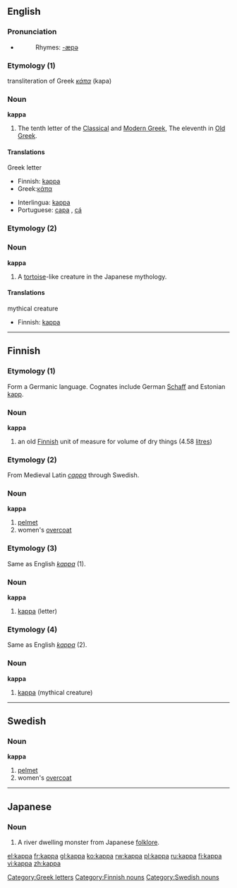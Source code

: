 {{letter_disp2|iota|[[image:Greek_uc_kappa.png|39px]][[image:Greek_lc_kappa1.png|28px]][[image:Greek_lc_kappa2.png|24px]] |lambda|κάπα|Κ|κ}}
==English==

===Pronunciation===
*{{audio|en-us-kappa.ogg|Audio (US)}}
*:Rhymes: [[Rhymes:English:-æpə|-æpə]]

===Etymology (1)===
transliteration of Greek ''[[κάπα]]'' (kapa)

===Noun===
'''kappa'''

# The tenth letter of the [[w:Classical Greek|Classical]] and [[w:Modern Greek|Modern Greek]], The eleventh in [[w:Old Greek|Old Greek]].

====Translations====
;Greek letter
{{top}}
*Finnish: [[#Finnish|kappa]]
*Greek:[[κάπα]] {{n}}
{{mid}}
*Interlingua: [[#Interlingua|kappa]]
*Portuguese: [[capa]] {{m}}, [[cá]] {{m}}
{{bottom}}

===Etymology (2)===
{{wikipediapar|Kappa (folklore)}}
===Noun===
'''kappa'''

# A [[tortoise]]-like creature in the Japanese mythology.

====Translations====
;mythical creature
{{top}}
*Finnish: [[#Finnish|kappa]]
{{mid}}
{{bottom}}

----

==Finnish==
===Etymology (1)===
Form a Germanic language. Cognates include German [[Schaff]] and Estonian [[kapp]].

===Noun===
'''kappa'''

#an old [[Finnish]] unit of measure for volume of dry things (4.58 [[litre]]s)

===Etymology (2)===
From Medieval Latin ''[[cappa]]'' through Swedish.

===Noun===
'''kappa'''

#[[pelmet]]
#women's [[overcoat]]

===Etymology (3)===
Same as English ''[[#English|kappa]]'' (1).

===Noun===
'''kappa'''

#[[#English|kappa]] (letter)

===Etymology (4)===
Same as English ''[[#English|kappa]]'' (2).

===Noun===
'''kappa'''

#[[#English|kappa]] (mythical creature)

----

==Swedish==

===Noun===
{{sv-noun-reg-or|kapp}}
'''kappa'''

#[[pelmet]]
#women's [[overcoat]]

----

==Japanese==
{{wikipedia|kappa (mythical creature)}}

===Noun===
{{ja-noun|r|hira=かっぱ}}

# A river dwelling monster from Japanese [[folklore]].

[[Category:Greek letters]]
[[Category:Finnish nouns]]
[[Category:Swedish nouns]]

[[el:kappa]]
[[fr:kappa]]
[[gl:kappa]]
[[ko:kappa]]
[[rw:kappa]]
[[pl:kappa]]
[[ru:kappa]]
[[fi:kappa]]
[[vi:kappa]]
[[zh:kappa]]